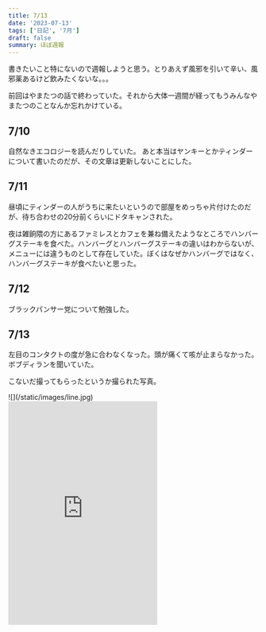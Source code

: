 ```yaml
---
title: 7/13
date: '2023-07-13'
tags: ['日記', '7月']
draft: false
summary: ほぼ週報
---
```



書きたいこと特にないので週報しようと思う。とりあえず風邪を引いて辛い、風邪薬あるけど飲みたくないな。。。

前回はやまたつの話で終わっていた。それから大体一週間が経ってもうみんなやまたつのことなんか忘れかけている。

## 7/10
自然なきエコロジーを読んだりしていた。
あと本当はヤンキーとかティンダーについて書いたのだが、その文章は更新しないことにした。

## 7/11
昼頃にティンダーの人がうちに来たいというので部屋をめっちゃ片付けたのだが、待ち合わせの20分前くらいにドタキャンされた。

夜は雑餉隈の方にあるファミレスとカフェを兼ね備えたようなところでハンバーグステーキを食べた。ハンバーグとハンバーグステーキの違いはわからないが、メニューには違うものとして存在していた。ぼくはなぜかハンバーグではなく、ハンバーグステーキが食べたいと思った。

## 7/12
ブラックパンサー党について勉強した。

## 7/13
左目のコンタクトの度が急に合わなくなった。頭が痛くて咳が止まらなかった。
ボブディランを聞いていた。


こないだ撮ってもらったというか撮られた写真。
<div class='w-full'>
![](/static/images/line.jpg)
</div>

<iframe allow="autoplay *; encrypted-media *; fullscreen *; clipboard-write" frameborder="0" height="450" src="https://embed.music.apple.com/jp/playlist/7-10/pl.u-NpXmmr4TmppAPov"></iframe>